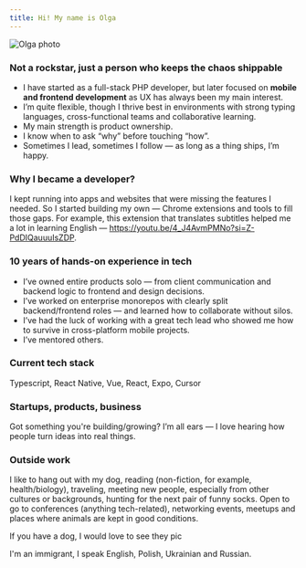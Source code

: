 ```yaml
---
title: Hi! My name is Olga
---
```



<Image src="/images/me.jpeg" alt="Olga photo" width={250} height={250} className="avatar-img"/>

### Not a rockstar, just a person who keeps the chaos shippable
- I have started as a full-stack PHP developer, but later focused on **mobile and frontend development** as UX has always been my main interest.
- I’m quite flexible, though I thrive best in environments with strong typing languages, cross-functional teams and collaborative learning.
- My main strength is product ownership.
- I know when to ask “why” before touching “how”.
- Sometimes I lead, sometimes I follow — as long as a thing ships, I’m happy.

### Why I became a developer?
I kept running into apps and websites that were missing the features I needed.
So I started building my own — Chrome extensions and tools to fill those gaps.
For example, this extension that translates subtitles helped me a lot in learning English — https://youtu.be/4_J4AvmPMNo?si=Z-PdDIQauuuIsZDP.

### 10 years of hands-on experience in tech
- I’ve owned entire products solo — from client communication and backend logic to frontend and design decisions.
- I’ve worked on enterprise monorepos with clearly split backend/frontend roles — and learned how to collaborate without silos.
- I’ve had the luck of working with a great tech lead who showed me how to survive in cross-platform mobile projects.
- I’ve mentored others.

### Current tech stack
Typescript, React Native, Vue, React, Expo, Cursor

### Startups, products, business
Got something you're building/growing? I’m all ears — I love hearing how people turn ideas into real things.

### Outside work
I like to hang out with my dog, reading (non-fiction, for example, health/biology), traveling, meeting new people,
especially from other cultures or backgrounds, hunting for the next pair of funny socks.
Open to go to conferences (anything tech-related), networking events, meetups and places where animals are kept in good conditions.

<Callout type='warning' emoji="🐶">If you have a dog, I would love to see they pic</Callout>

I'm an immigrant, I speak English, Polish, Ukrainian and Russian.

